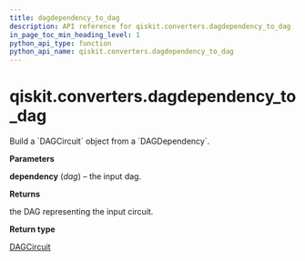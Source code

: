 ```yaml
---
title: dagdependency_to_dag
description: API reference for qiskit.converters.dagdependency_to_dag
in_page_toc_min_heading_level: 1
python_api_type: function
python_api_name: qiskit.converters.dagdependency_to_dag
---
```


<span id="qiskit-converters-dagdependency-to-dag" />

# qiskit.converters.dagdependency\_to\_dag

<Function id="qiskit.converters.dagdependency_to_dag" isDedicatedPage={true} github="https://github.com/qiskit/qiskit/tree/stable/0.20/qiskit/converters/dagdependency_to_dag.py" signature="dagdependency_to_dag(dagdependency)">
  Build a `DAGCircuit` object from a `DAGDependency`.

  **Parameters**

  **dependency** (*dag*) – the input dag.

  **Returns**

  the DAG representing the input circuit.

  **Return type**

  [DAGCircuit](qiskit.dagcircuit.DAGCircuit "qiskit.dagcircuit.DAGCircuit")
</Function>

